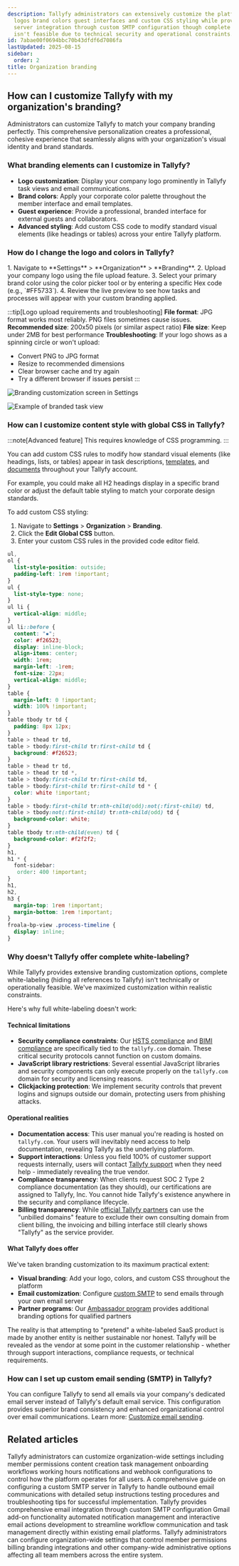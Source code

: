 ```yaml
---
description: Tallyfy administrators can extensively customize the platform with company
  logos brand colors guest interfaces and custom CSS styling while providing email
  server integration through custom SMTP configuration though complete white-labeling
  isn't feasible due to technical security and operational constraints.
id: 7abae00f0694bbc70b43dfdf6d7086fa
lastUpdated: 2025-08-15
sidebar:
  order: 2
title: Organization branding
---
```



## How can I customize Tallyfy with my organization's branding?

Administrators can customize Tallyfy to match your company branding perfectly. This comprehensive personalization creates a professional, cohesive experience that seamlessly aligns with your organization's visual identity and brand standards.

### What branding elements can I customize in Tallyfy?

*   **Logo customization**: Display your company logo prominently in Tallyfy task views and email communications.
*   **Brand colors**: Apply your corporate color palette throughout the member interface and email templates.
*   **Guest experience**: Provide a professional, branded interface for external guests and collaborators.
*   **Advanced styling**: Add custom CSS code to modify standard visual elements (like headings or tables) across your entire Tallyfy platform.

### How do I change the logo and colors in Tallyfy?

<Steps>
1.  Navigate to **Settings** > **Organization** > **Branding**.
2.  Upload your company logo using the file upload feature.
3.  Select your primary brand color using the color picker tool or by entering a specific Hex code (e.g., `#FF5733`).
4.  Review the live preview to see how tasks and processes will appear with your custom branding applied.
</Steps>

:::tip[Logo upload requirements and troubleshooting]
**File format**: JPG format works most reliably. PNG files sometimes cause issues.
**Recommended size**: 200x50 pixels (or similar aspect ratio)
**File size**: Keep under 2MB for best performance
**Troubleshooting**: If your logo shows as a spinning circle or won't upload:
- Convert PNG to JPG format
- Resize to recommended dimensions
- Clear browser cache and try again
- Try a different browser if issues persist
:::

![Branding customization screen in Settings](https://screenshots.tallyfy.com/tallyfy%2Fpro%2Fdesktop-light-customizing-branding.png)

![Example of branded task view](https://screenshots.tallyfy.com/tallyfy%2Fpro%2Fdesktop-light-see-brandingcolors-tasks.png)

### How can I customize content style with global CSS in Tallyfy?

:::note[Advanced feature]
This requires knowledge of CSS programming.
:::

You can add custom CSS rules to modify how standard visual elements (like headings, lists, or tables) appear in task descriptions, [templates](/products/pro/documenting/templates/), and [documents](/products/pro/documenting/documents/) throughout your Tallyfy account.

For example, you could make all H2 headings display in a specific brand color or adjust the default table styling to match your corporate design standards.

To add custom CSS styling:
<Steps>
1. Navigate to **Settings** > **Organization** > **Branding**.
2. Click the **Edit Global CSS** button.
3. Enter your custom CSS rules in the provided code editor field.
</Steps>

```css
ul,
ol {
  list-style-position: outside;
  padding-left: 1rem !important;
}
ul {
  list-style-type: none;
}
ul li {
  vertical-align: middle;
}
ul li::before {
  content: "▪";
  color: #f26523;
  display: inline-block;
  align-items: center;
  width: 1rem;
  margin-left: -1rem;
  font-size: 22px;
  vertical-align: middle;
}
table {
  margin-left: 0 !important;
  width: 100% !important;
}
table tbody tr td {
  padding: 8px 12px;
}
table > thead tr td,
table > tbody:first-child tr:first-child td {
  background: #f26523;
}
table > thead tr td,
table > thead tr td *,
table > tbody:first-child tr:first-child td,
table > tbody:first-child tr:first-child td * {
  color: white !important;
}
table > tbody:first-child tr:nth-child(odd):not(:first-child) td,
table > tbody:not(:first-child) tr:nth-child(odd) td {
  background-color: white;
}
table tbody tr:nth-child(even) td {
  background-color: #f2f2f2;
}
h1,
h1 * {
  font-sidebar:
   order: 400 !important;
}
h1,
h2,
h3 {
  margin-top: 1rem !important;
  margin-bottom: 1rem !important;
}
froala-bp-view .process-timeline {
  display: inline;
}
```

### Why doesn't Tallyfy offer complete white-labeling?

While Tallyfy provides extensive branding customization options, complete white-labeling (hiding all references to Tallyfy) isn't technically or operationally feasible. We've maximized customization within realistic constraints.

Here's why full white-labeling doesn't work:

#### Technical limitations

*   **Security compliance constraints**: Our [HSTS compliance](/products/pro/compliance/hsts-compliance/) and [BIMI compliance](/products/pro/compliance/bimi-compliance/) are specifically tied to the `tallyfy.com` domain. These critical security protocols cannot function on custom domains.
*   **JavaScript library restrictions**: Several essential JavaScript libraries and security components can only execute properly on the `tallyfy.com` domain for security and licensing reasons.
*   **Clickjacking protection**: We implement security controls that prevent logins and signups outside our domain, protecting users from phishing attacks.

#### Operational realities

*   **Documentation access**: This user manual you're reading is hosted on `tallyfy.com`. Your users will inevitably need access to help documentation, revealing Tallyfy as the underlying platform.
*   **Support interactions**: Unless you field 100% of customer support requests internally, users will contact [Tallyfy support](/products/pro/miscellaneous/support/how-can-i-contact-tallyfys-support-team/) when they need help - immediately revealing the true vendor.
*   **Compliance transparency**: When clients request SOC 2 Type 2 compliance documentation (as they should), our certifications are assigned to Tallyfy, Inc. You cannot hide Tallyfy's existence anywhere in the security and compliance lifecycle.
*   **Billing transparency**: While [official Tallyfy partners](/products/pro/miscellaneous/how-can-i-become-a-tallyfy-partner/) can use the "unbilled domains" feature to exclude their own consulting domain from client billing, the invoicing and billing interface still clearly shows "Tallyfy" as the service provider.

#### What Tallyfy does offer

We've taken branding customization to its maximum practical extent:

*   **Visual branding**: Add your logo, colors, and custom CSS throughout the platform
*   **Email customization**: Configure [custom SMTP](/products/pro/integrations/email/how-to-set-up-custom-smtp-in-tallyfy/) to send emails through your own email server
*   **Partner programs**: Our [Ambassador program](https://tallyfy.com/partners/) provides additional branding options for qualified partners

The reality is that attempting to "pretend" a white-labeled SaaS product is made by another entity is neither sustainable nor honest. Tallyfy will be revealed as the vendor at some point in the customer relationship - whether through support interactions, compliance requests, or technical requirements.

### How can I set up custom email sending (SMTP) in Tallyfy?

You can configure Tallyfy to send all emails via your company's dedicated email server instead of Tallyfy's default email service. This configuration provides superior brand consistency and enhanced organizational control over email communications. Learn more: [Customize email sending](/products/pro/integrations/email/how-to-set-up-custom-smtp-in-tallyfy/).


## Related articles
<CardGrid>
<LinkTitleCard header="<b>Org Settings > Organization customization settings</b>" href="/products/pro/settings/org-settings/organization-customization-settings/" > Tallyfy administrators can customize organization-wide settings including member permissions content creation task management onboarding workflows working hours notifications and webhook configurations to control how the platform operates for all users. </LinkTitleCard>
<LinkTitleCard header="<b>Email > Set up custom SMTP sending</b>" href="/products/pro/integrations/email/how-to-set-up-custom-smtp-in-tallyfy/" > A comprehensive guide on configuring a custom SMTP server in Tallyfy to handle outbound email communications with detailed setup instructions testing procedures and troubleshooting tips for successful implementation. </LinkTitleCard>
<LinkTitleCard header="<b>Integrations > Email and SMTP</b>" href="/products/pro/integrations/email/" > Tallyfy provides comprehensive email integration through custom SMTP configuration Gmail add-on functionality automated notification management and interactive email actions development to streamline workflow communication and task management directly within existing email platforms. </LinkTitleCard>
<LinkTitleCard header="<b>Settings > Organization settings</b>" href="/products/pro/settings/org-settings/" > Tallyfy administrators can configure organization-wide settings that control member permissions billing branding integrations and other company-wide administrative options affecting all team members across the entire system. </LinkTitleCard>
</CardGrid>
